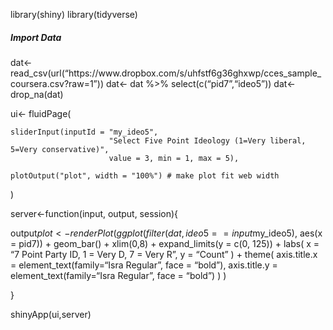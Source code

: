 library(shiny)
library(tidyverse)

##### Import Data

dat<-read_csv(url("https://www.dropbox.com/s/uhfstf6g36ghxwp/cces_sample_coursera.csv?raw=1"))
dat<- dat %>% select(c("pid7","ideo5"))
dat<-drop_na(dat)

ui<- fluidPage(
  
    sliderInput(inputId = "my_ideo5",
                          "Select Five Point Ideology (1=Very liberal, 5=Very conservative)",
                          value = 3, min = 1, max = 5),

    plotOutput("plot", width = "100%") # make plot fit web width
 
)

server<-function(input, output, session){
  
  output$plot <- renderPlot(
    ggplot(filter(dat, ideo5 == input$my_ideo5), aes(x = pid7)) +
      geom_bar() +
      xlim(0,8) +
      expand_limits(y = c(0, 125)) +
      labs(
        x = "7 Point Party ID, 1 = Very D, 7 = Very R",
        y = "Count"
      ) +
      theme(
        axis.title.x = element_text(family="Isra Regular", face = "bold"),
        axis.title.y = element_text(family="Isra Regular", face = "bold")
      )
  )
  
}

shinyApp(ui,server)
